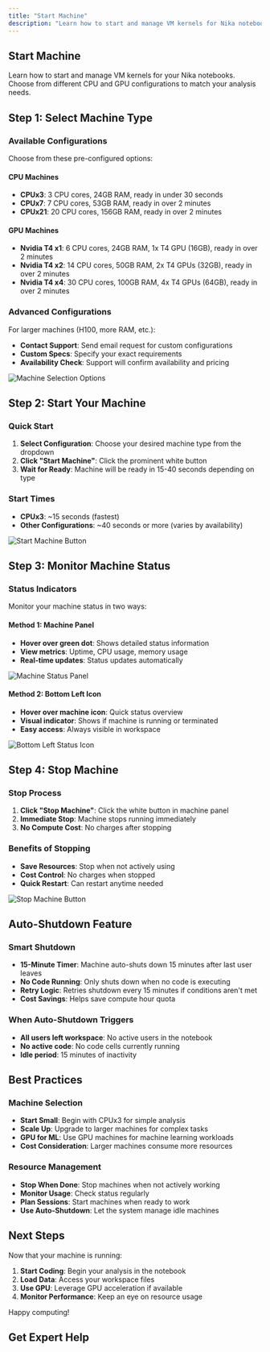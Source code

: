 ```yaml
---
title: "Start Machine"
description: "Learn how to start and manage VM kernels for Nika notebooks with different CPU and GPU configurations"
---
```



## Start Machine

Learn how to start and manage VM kernels for your Nika notebooks. Choose from different CPU and GPU configurations to match your analysis needs.

## Step 1: Select Machine Type

### Available Configurations
Choose from these pre-configured options:

#### CPU Machines
- **CPUx3**: 3 CPU cores, 24GB RAM, ready in under 30 seconds
- **CPUx7**: 7 CPU cores, 53GB RAM, ready in over 2 minutes
- **CPUx21**: 20 CPU cores, 156GB RAM, ready in over 2 minutes

#### GPU Machines
- **Nvidia T4 x1**: 6 CPU cores, 24GB RAM, 1x T4 GPU (16GB), ready in over 2 minutes
- **Nvidia T4 x2**: 14 CPU cores, 50GB RAM, 2x T4 GPUs (32GB), ready in over 2 minutes
- **Nvidia T4 x4**: 30 CPU cores, 100GB RAM, 4x T4 GPUs (64GB), ready in over 2 minutes

### Advanced Configurations
For larger machines (H100, more RAM, etc.):
- **Contact Support**: Send email request for custom configurations
- **Custom Specs**: Specify your exact requirements
- **Availability Check**: Support will confirm availability and pricing

![Machine Selection Options](/guides/data-analysis/start-machine-3.jpg)

## Step 2: Start Your Machine

### Quick Start
1. **Select Configuration**: Choose your desired machine type from the dropdown
2. **Click "Start Machine"**: Click the prominent white button
3. **Wait for Ready**: Machine will be ready in 15-40 seconds depending on type

### Start Times
- **CPUx3**: ~15 seconds (fastest)
- **Other Configurations**: ~40 seconds or more (varies by availability)

![Start Machine Button](/guides/data-analysis/start-machine-1.jpg)

## Step 3: Monitor Machine Status

### Status Indicators
Monitor your machine status in two ways:

#### Method 1: Machine Panel
- **Hover over green dot**: Shows detailed status information
- **View metrics**: Uptime, CPU usage, memory usage
- **Real-time updates**: Status updates automatically

![Machine Status Panel](/guides/data-analysis/start-machine-2.jpg)

#### Method 2: Bottom Left Icon
- **Hover over machine icon**: Quick status overview
- **Visual indicator**: Shows if machine is running or terminated
- **Easy access**: Always visible in workspace

![Bottom Left Status Icon](/guides/data-analysis/start-machine-4.jpg)

## Step 4: Stop Machine

### Stop Process
1. **Click "Stop Machine"**: Click the white button in machine panel
2. **Immediate Stop**: Machine stops running immediately
3. **No Compute Cost**: No charges after stopping

### Benefits of Stopping
- **Save Resources**: Stop when not actively using
- **Cost Control**: No charges when stopped
- **Quick Restart**: Can restart anytime needed

![Stop Machine Button](/guides/data-analysis/start-machine-5.jpg)

## Auto-Shutdown Feature

### Smart Shutdown
- **15-Minute Timer**: Machine auto-shuts down 15 minutes after last user leaves
- **No Code Running**: Only shuts down when no code is executing
- **Retry Logic**: Retries shutdown every 15 minutes if conditions aren't met
- **Cost Savings**: Helps save compute hour quota

### When Auto-Shutdown Triggers
- **All users left workspace**: No active users in the notebook
- **No active code**: No code cells currently running
- **Idle period**: 15 minutes of inactivity

## Best Practices

### Machine Selection
- **Start Small**: Begin with CPUx3 for simple analysis
- **Scale Up**: Upgrade to larger machines for complex tasks
- **GPU for ML**: Use GPU machines for machine learning workloads
- **Cost Consideration**: Larger machines consume more resources

### Resource Management
- **Stop When Done**: Stop machines when not actively working
- **Monitor Usage**: Check status regularly
- **Plan Sessions**: Start machines when ready to work
- **Use Auto-Shutdown**: Let the system manage idle machines

## Next Steps

Now that your machine is running:

1. **Start Coding**: Begin your analysis in the notebook
2. **Load Data**: Access your workspace files
3. **Use GPU**: Leverage GPU acceleration if available
4. **Monitor Performance**: Keep an eye on resource usage

Happy computing!

## Get Expert Help

<ContactCTACard />
